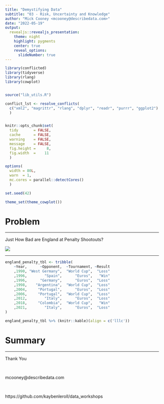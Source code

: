 ```yaml
---
title: "Demystifying Data"
subtitle: "03 - Risk, Uncertainty and Knowledge"
author: "Mick Cooney <mcooney@describedata.com>"
date: "2022-05-19"
output:
  revealjs::revealjs_presentation:
    theme: night
    highlight: pygments
    center: true
    reveal_options:
      slideNumber: true
---
```


```r
library(conflicted)
library(tidyverse)
library(rlang)
library(cowplot)


source("lib_utils.R")

conflict_lst <- resolve_conflicts(
  c("xml2", "magrittr", "rlang", "dplyr", "readr", "purrr", "ggplot2")
  )


knitr::opts_chunk$set(
  tidy       = FALSE,
  cache      = FALSE,
  warning    = FALSE,
  message    = FALSE,
  fig.height =     8,
  fig.width  =    11
  )

options(
  width = 80L,
  warn  = 1,
  mc.cores = parallel::detectCores()
  )

set.seed(42)

theme_set(theme_cowplot())
```




# Problem

---

Just How Bad are England at Penalty Shootouts?

![](img/penalty_miss.png)


---

```r
england_penalty_tbl <- tribble(
    ~Year,      ~Opponent,  ~Tournament, ~Result
    ,1990, "West Germany",  "World Cup",  "Loss"
    ,1996,        "Spain",      "Euros",   "Win"
    ,1996,      "Germany",      "Euros",  "Loss"
    ,1998,    "Argentina",  "World Cup",  "Loss"
    ,2004,     "Portugal",      "Euros",  "Loss"
    ,2006,     "Portugal",  "World Cup",  "Loss"
    ,2012,        "Italy",      "Euros",  "Loss"
    ,2018,     "Colombia",  "World Cup",   "Win"
    ,2021,        "Italy",      "Euros",  "Loss"
)

england_penalty_tbl %>% (knitr::kable)(align = c('lllc'))
```





# Summary


---

Thank You

\

mcooney@describedata.com

\

https://github.com/kaybenleroll/data_workshops
